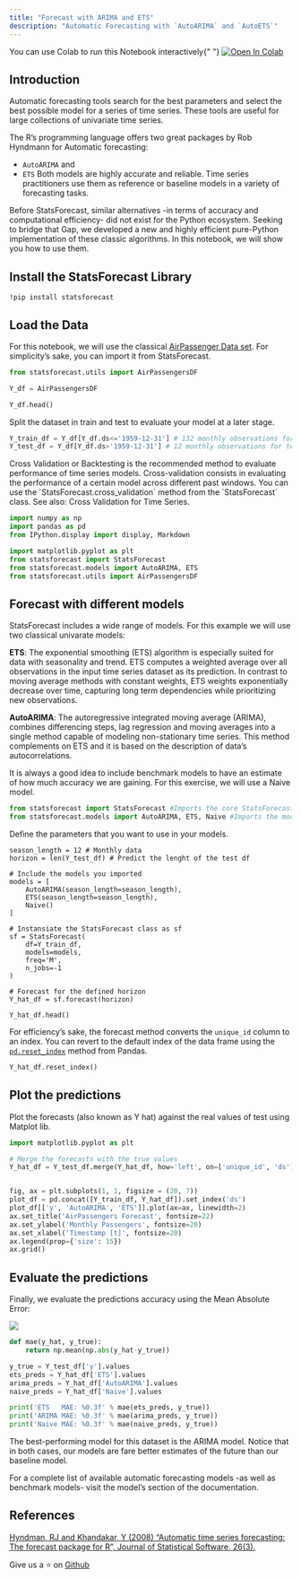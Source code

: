 ```yaml
---
title: "Forecast with ARIMA and ETS"
description: "Automatic Forecasting with `AutoARIMA` and `AutoETS`"
---
```


<Tip>
  You can use Colab to run this Notebook interactively{" "}
  <a
    href="https://colab.research.google.com/github/Nixtla/statsforecast/blob/main/nbs/examples/Getting_Started_with_Auto_Arima_and_ETS.ipynb"
    target="_parent"
  >
    <img
      src="https://colab.research.google.com/assets/colab-badge.svg"
      alt="Open In Colab"
    />
  </a>
</Tip>

## Introduction

Automatic forecasting tools search for the best parameters and select the best possible model for a series of time series. These tools are useful for large collections of univariate time series.

The R’s programming language offers two great packages by Rob Hyndmann for Automatic forecasting:

- `AutoARIMA` and
- `ETS`
  Both models are highly accurate and reliable. Time series practitioners use them as reference or baseline models in a variety of forecasting tasks.

Before StatsForecast, similar alternatives -in terms of accuracy and computational efficiency- did not exist for the Python ecosystem. Seeking to bridge that Gap, we developed a new and highly efficient pure-Python implementation of these classic algorithms. In this notebook, we will show you how to use them.

## Install the StatsForecast Library

```
!pip install statsforecast
```

## Load the Data

For this notebook, we will use the classical [AirPassenger Data set](https://www.kaggle.com/datasets/rakannimer/air-passengers). For simplicity’s sake, you can import it from StatsForecast.

```python
from statsforecast.utils import AirPassengersDF

Y_df = AirPassengersDF

Y_df.head()
```

Split the dataset in train and test to evaluate your model at a later stage.

```python
Y_train_df = Y_df[Y_df.ds<='1959-12-31'] # 132 monthly observations for train
Y_test_df = Y_df[Y_df.ds>'1959-12-31'] # 12 monthly observations for test
```

<Tip>
  Cross Validation or Backtesting is the recommended method to evaluate
  performance of time series models. Cross-validation consists in evaluating the
  performance of a certain model across different past windows. You can use the
  `StatsForecast.cross_validation` method from the `StatsForecast` class. See
  also: Cross Validation for Time Series.
</Tip>

```python
import numpy as np
import pandas as pd
from IPython.display import display, Markdown

import matplotlib.pyplot as plt
from statsforecast import StatsForecast
from statsforecast.models import AutoARIMA, ETS
from statsforecast.utils import AirPassengersDF
```

## Forecast with different models

StatsForecast includes a wide range of models. For this example we will use two classical univarate models:

**ETS**: The exponential smoothing (ETS) algorithm is especially suited for data with seasonality and trend. ETS computes a weighted average over all observations in the input time series dataset as its prediction. In contrast to moving average methods with constant weights, ETS weights exponentially decrease over time, capturing long term dependencies while prioritizing new observations.

**AutoARIMA**: The autoregressive integrated moving average (ARIMA), combines differencing steps, lag regression and moving averages into a single method capable of modeling non-stationary time series. This method complements on ETS and it is based on the description of data’s autocorrelations.

It is always a good idea to include benchmark models to have an estimate of how much accuracy we are gaining. For this exercise, we will use a Naive model.

```python
from statsforecast import StatsForecast #Imports the core StatsForecast class
from statsforecast.models import AutoARIMA, ETS, Naive #Imports the models you will use
```

Define the parameters that you want to use in your models.

```
season_length = 12 # Monthly data
horizon = len(Y_test_df) # Predict the lenght of the test df

# Include the models you imported
models = [
    AutoARIMA(season_length=season_length),
    ETS(season_length=season_length),
    Naive()
]

# Instansiate the StatsForecast class as sf
sf = StatsForecast(
    df=Y_train_df,
    models=models,
    freq='M',
    n_jobs=-1
)

# Forecast for the defined horizon
Y_hat_df = sf.forecast(horizon)

Y_hat_df.head()
```

For efficiency’s sake, the forecast method converts the `unique_id` column to an index. You can revert to the default index of the data frame using the [`pd.reset_index`](https://pandas.pydata.org/docs/reference/api/pandas.DataFrame.reset_index.html) method from Pandas.

```python
Y_hat_df.reset_index()
```

## Plot the predictions

Plot the forecasts (also known as Y hat) against the real values of test using Matplot lib.

```python
import matplotlib.pyplot as plt
```

```python
# Merge the forecasts with the true values
Y_hat_df = Y_test_df.merge(Y_hat_df, how='left', on=['unique_id', 'ds'])


fig, ax = plt.subplots(1, 1, figsize = (20, 7))
plot_df = pd.concat([Y_train_df, Y_hat_df]).set_index('ds')
plot_df[['y', 'AutoARIMA', 'ETS']].plot(ax=ax, linewidth=2)
ax.set_title('AirPassengers Forecast', fontsize=22)
ax.set_ylabel('Monthly Passengers', fontsize=20)
ax.set_xlabel('Timestamp [t]', fontsize=20)
ax.legend(prop={'size': 15})
ax.grid()
```

## Evaluate the predictions

Finally, we evaluate the predictions accuracy using the Mean Absolute Error:

![](/mae.png)

```python
def mae(y_hat, y_true):
    return np.mean(np.abs(y_hat-y_true))

y_true = Y_test_df['y'].values
ets_preds = Y_hat_df['ETS'].values
arima_preds = Y_hat_df['AutoARIMA'].values
naive_preds = Y_hat_df['Naive'].values

print('ETS   MAE: %0.3f' % mae(ets_preds, y_true))
print('ARIMA MAE: %0.3f' % mae(arima_preds, y_true))
print('Naive MAE: %0.3f' % mae(naive_preds, y_true))
```

The best-performing model for this dataset is the ARIMA model. Notice that in both cases, our models are fare better estimates of the future than our baseline model.

<Tip>
  For a complete list of available automatic forecasting models -as well as
  benchmark models- visit the model’s section of the documentation.
</Tip>

## References

[Hyndman, RJ and Khandakar, Y (2008) “Automatic time series forecasting: The forecast package for R”, Journal of Statistical Software, 26(3).](https://www.jstatsoft.org/article/view/v027i03)

Give us a ⭐ on [Github](https://github.com/nixtla/statsforecast)
